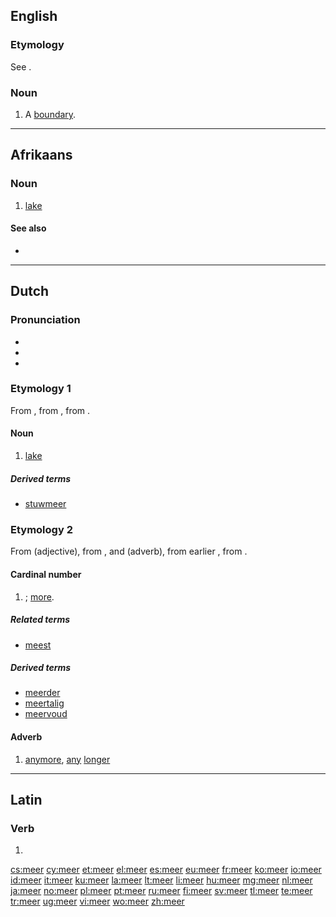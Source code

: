 {{also|Meer}}
==English==

===Etymology===
See {{term|mere|lang=en}}.

===Noun===
{{en-noun}}

# A [[boundary]].

{{Webster 1913}}

----

==Afrikaans==

===Noun===
{{head|af|noun}}

# [[lake]]

====See also====
* {{l|af|pan}}

----

==Dutch==

===Pronunciation===
* {{rhymes|eːr|lang=nl}}
* {{IPA|/meːr/|[mɪːr]|lang=nl}}
* {{audio|Nl-meer.ogg|audio}}

===Etymology 1===
From {{etyl|dum|nl}} {{term|mere|lang=dum}}, from {{etyl|odt|nl}} {{recons|meri|lang=odt}}, from {{etyl|gem-pro|nl}} {{recons|mari|lang=gem-pro}}.

====Noun====
{{nl-noun|n|meren|meertje}}

# [[lake]]

=====Derived terms=====
* [[stuwmeer]]

===Etymology 2===
From {{etyl|odt|nl}} {{recons|mero|mēro|lang=odt}} (adjective), from {{etyl|gem-pro|nl}} {{recons|maizô|lang=gem-pro}}, and {{etyl|odt|nl}} {{recons|mer|mēr|lang=odt}} (adverb), from earlier {{recons|me|mē|lang=odt}}, from {{etyl|gem-pro|nl}} {{recons|maiz|lang=gem-pro}}.

====Cardinal number====
{{head|nl}}

# {{comparative of|nodot=1|lang=nl|POS=numeral|veel}}; [[more]].

=====Related terms=====
* [[meest]]

=====Derived terms=====
* [[meerder]]
* [[meertalig]]
* [[meervoud]]

====Adverb====
{{head|nl|adverb}}

# [[anymore]], [[any]] [[longer]]

----

==Latin==

===Verb===
{{la-verb-form|meer}}

# {{conjugation of|[[meo#Latin|meō]]||1|s|pres|pass|sub}}

[[cs:meer]]
[[cy:meer]]
[[et:meer]]
[[el:meer]]
[[es:meer]]
[[eu:meer]]
[[fr:meer]]
[[ko:meer]]
[[io:meer]]
[[id:meer]]
[[it:meer]]
[[ku:meer]]
[[la:meer]]
[[lt:meer]]
[[li:meer]]
[[hu:meer]]
[[mg:meer]]
[[nl:meer]]
[[ja:meer]]
[[no:meer]]
[[pl:meer]]
[[pt:meer]]
[[ru:meer]]
[[fi:meer]]
[[sv:meer]]
[[tl:meer]]
[[te:meer]]
[[tr:meer]]
[[ug:meer]]
[[vi:meer]]
[[wo:meer]]
[[zh:meer]]